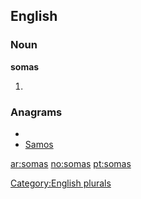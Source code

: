 ==English==

===Noun===
'''somas'''

# {{plural of|[[soma]]}}

===Anagrams===
* {{alphagram|amoss}}
* [[Samos#English|Samos]]

[[Category:English plurals]]

[[ar:somas]]
[[no:somas]]
[[pt:somas]]